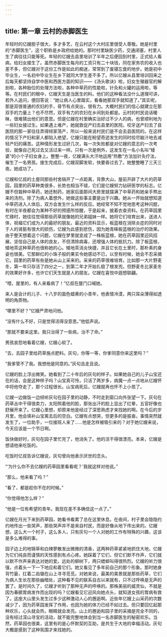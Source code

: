 ```yaml
---
---
---
```

title: 第一章 云村的赤脚医生
---




年轻时的亿嫂胆子很大，多才多艺，在云村这个大村庄里很受人尊敬。她是村里的“赤脚医生”，这个职称是乡政府给她的。那时村里缺医少药，交通闭塞，村里人生了病往往只能等死。年轻的亿嫂去县里培训了半年之后便回到村里，正式给人看病，给妇女接生了。虽然赤脚医生每月的工资只有二十块钱，同在家务农的收入也差不多，但亿嫂对于这份工作是如此的痴迷，常常到了废寝忘食的地步。她是初中毕业生，一名初中毕业生在乡下就同大学生差不多了。所以亿嫂从县里培训回来之后每天都坚持自学中医和西医方面的知识——《汤头歌诀》啦，妇女生殖器官的解剖啦，各种胎位的处理方法啦，各种中草药的性能啦，针灸和火罐的运用啦，等等。在村民们的眼中，亿嫂天生是当医生的料。他们的这种看法没什么道理可讲，若外人追问，便回答说：“她让病人心里踏实，看看她那双手就知道了。”其实呢，那是双很普通的农妇的手，骨节有点突出，很有力。大概村民们的信心就建立在那双手的力量上？也不尽然，双手有力的农妇在乡间到处都是。云村的村民说话暧昧，很难猜出他们的意思。但是亿嫂在村里确实治好过不少人的病，也曾顺利地为一些妇女接过生。如果遇上难产，她就敦促产妇去县里的医院。咬牙送产妇去了县医院的那一家往往弄得倾家荡产，所以一般来说村民们是不会去县医院的。在这样的情况下产妇和家人都陷入绝望，亿嫂只能在盼望奇迹发生的同时绞尽脑汁地去减轻产妇的痛苦。这种情形发生过好几次，每一次失败都是对亿嫂的意志的一次考验，就像自己死过去又活过来一样。只有一次是例外，这发生在一名小名叫“矮婆”的小个子妇女身上。整整一夜，亿嫂满头大汗地运用“热敷”方法加针灸疗法，催生了一名男孩。接生完成后，亿嫂双脚发软，快要昏过去了。她整整睡了三天三夜。她成功了。

亿嫂和亿叔的土屋同那些村舍隔开了一点距离，背靠大山，屋前开辟了大片的药草园，园里的药草种类很多，长势也相当不错，它们是亿嫂努力钻研医学的标志。亿嫂不但栽种中草药，她还制药，她家后面那间大房里就摆满了中草药和她亲手熬出来的汤剂。除了为病人着想外，她做这些事主要是出于兴趣。她从一开始就想知道中草药进入人体后，双方会发生什么样的反应。她经常不知不觉地思考这种问题，有时在半夜都会为某种不好的预感所惊醒，于是起来，披着衣查资料。在药草园里忙碌时，她往往觉得那些药草就像她的兄弟姐妹一样。她将它们培育出来，送进人体，祝福它们成为人的最好的朋友。最近的资料显示，板蓝根在消除炎症的同时对于人的肾脏有很大的损伤，亿嫂为此感到悲伤，因为她青睐板蓝根的治疗的效果。由于整天想着这个问题，亿嫂在梦里就变成了一株板蓝根，她在药草园里迎风招展，坚信自己是人体的良友，不但清除病毒，还增强人体的抵抗力。除了板蓝根，矮地茶这种草药也很称她的心。矮地茶消炎快捷，并且它长在土里时，那朴素的身姿也很美。它那鲜红的小珠子般的果实令她感动不已，以至有时候，她会不忍采摘它。园里的药草有些是她从山上采来的。采来的药草很难培育。比如那一大片野麦冬，第一年只存活了四分之一，到第二年才开始扎稳了根发兜。但野麦冬比家麦冬的效果好许多，也许它们天生就是人的朋友。亿嫂在喜悦中遐想联翩。

“喂，屋里的，有人来看病了！”亿叔在屋门口喊她。

来人是会计的儿子、十八岁的面色蜡黄的小青年，他表情冷漠，两只耳朵薄得如透明的角质物。

“哪里不好？”亿嫂严肃地问他。

“没有什么不好，只是觉得活得没意思。”他低声说。

“那就不要来这里。我只治得了一些病，治不了命。”

男孩哀怨地看着亿嫂，亿嫂心软了。

“去，去园子里给药草施点肥料。灰句，你等一等，你爹同意你来这里吗？”

“我爹管不了我。我想他是同意的。”灰句且走且说。

亿嫂的脸上浮出微笑。她看到了二十年后的灰句的样子。如果她自己的儿子山宝还在的话，会是这种样子吗？山宝真可怜，只活了两岁多，病魔一点一点地从亿嫂怀中将他夺走了，那个过程很长。山宝病死后，亿嫂就再也怀不上小孩了。

亿嫂一边做饭一边倾听灰句在园子里的动静，不时走到窗口向外张望一下。灰句在药草丛中干得很卖力，太阳照着他的脸，那张出汗的脸上显出了红晕，五官好像也舒展开来了。亿嫂心里想，却原来他是经过了深思熟虑才来找她的啊。在今后的岁月里，他会填补山宝离去后的空白。亿嫂有点想哭，但更多的是振奋。事情突然就发生了，一位助手，一位接班人来了……他是怎样被吸引来的？对于她亿嫂来说，今天应该是一个节日啊。

饭快做好时，灰句在园子里忙完了，他消失了。他的活干得很漂亮。本来，亿嫂是想请他来吃饭的。

吃饭时亿叔告诉亿嫂说，灰句曾向他表示厌世的念头。

“‘为什么你不去亿嫂的药草园里看看呢？’我就这样对他说。”

“那么，他来看了吗？”

“看了，都是趁你不在的时候。”

“你觉得他怎么样？”

“他是一位有希望的青年。我现在差不多确信这一点了。”

亿嫂在月光下来到药草园，她看书看累了总在这里休息。在夜间，村子里会隐隐约约地传出一些哭声，那些哭声并不是来自村民，而是好像从地下传出来的。亿嫂想，这么大一个村子，这么多人，只有灰句一个人对她的工作有特殊的兴趣，这该是多么难得的事。

园子边上的地锦草和白辣蓼散发出微微的清香，这两种药草紧紧地抓住大地，亿嫂为它们纯良而谨慎的天性感到有点心疼。她踩着了它们，但它们默不作声，它们就以默不作声来表达对她的爱。远处的柳树下，两只蟋蟀叫得很热烈。亿嫂的听力很强，点着头一下一下地应和着它们。她又看见了多年前自己的那个形象。那时她身背竹篓，扛着二齿锄在山上寻寻觅觅。对她来说，最美的美景就是那些药草，它们为病人生长在那些幽暗处，这种看不见的联系自古以来就有，只不过呼唤是无声的罢了。是时间久了，亿嫂才听到了那种无声的呼唤的。那株美丽的威灵仙，不就是因为春鹂胃病发作而出现的吗？亿嫂看见它迎风向她点头，就知道女孩的胃病有救了。这座大山里头发生过多少这种激动人心的邂逅啊。近些年亿嫂上山采药的次数减少了，因为药草园发挥了作用，也因为她的体力已经不如过去。但只要回忆起那种欢乐，心头就会热，眼睛就会发亮。山上的邂逅和园子里的采摘是完全不同的，没有经过深山寻宝的活动，就不能完整地体会到当一名赤脚医生的秘密欢乐。当然，药草园也很美，这里有的是心怀默契的互助，是共生于大地的幸福活动。灰句大概是感到了这种氛围才来找她的。
